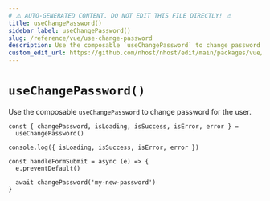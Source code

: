 ```yaml
---
# ⚠️ AUTO-GENERATED CONTENT. DO NOT EDIT THIS FILE DIRECTLY! ⚠️
title: useChangePassword()
sidebar_label: useChangePassword()
slug: /reference/vue/use-change-password
description: Use the composable `useChangePassword` to change password for the user.
custom_edit_url: https://github.com/nhost/nhost/edit/main/packages/vue/src/useChangePassword.ts#L36
---
```


# `useChangePassword()`

Use the composable `useChangePassword` to change password for the user.

```tsx
const { changePassword, isLoading, isSuccess, isError, error } =
  useChangePassword()

console.log({ isLoading, isSuccess, isError, error })

const handleFormSubmit = async (e) => {
  e.preventDefault()

  await changePassword('my-new-password')
}
```

